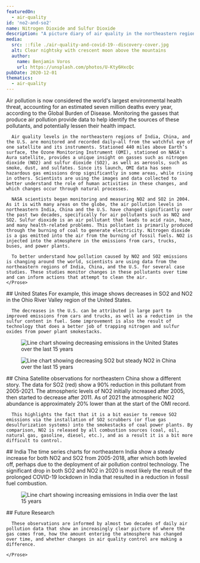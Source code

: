 ```yaml
---
featuredOn:
  - air-quality
id: 'no2-and-so2'
name: Nitrogen Dioxide and Sulfur Dioxide
description: "A picture diary of air quality in the northeastern regions of India, China, and the United States."
media:
  src: ::file ./air-quality-and-covid-19--discovery-cover.jpg
  alt: Clear nightsky with crescent moon above the mountains
  author:
    name: Benjamin Voros
    url: https://unsplash.com/photos/U-Kty6HxcQc
pubDate: 2020-12-01
thematics:
  - air-quality
---
```

<Block>
    <Prose>
      Air pollution is now considered the world's largest environmental health threat, accounting for an estimated seven million deaths every year, according to the Global Burden of Disease. Monitoring the gasses that produce air pollution provide data to help identify the sources of these pollutants, and potentially lessen their health impact. 
        
      Air quality levels in the northeastern regions of India, China, and the U.S. are monitored and recorded daily—all from the watchful eye of one satellite and its instruments. Stationed 440 miles above Earth’s surface, the Ozone Monitoring Instrument (OMI), stationed on NASA's Aura satellite, provides a unique insight on gasses such as nitrogen dioxide (NO2) and sulfur dioxide (SO2), as well as aerosols, such as smoke, dust, and sulfates. Since its launch, OMI data has seen hazardous gas emissions drop significantly in some areas, while rising in others. Scientists are using the images and data collected to better understand the role of human activities in these changes, and which changes occur through natural processes.

      NASA scientists began monitoring and measuring NO2 and SO2 in 2004. As it is with many areas on the globe, the air pollution levels in northeastern India, China and the U.S. have changed significantly over the past two decades, specifically for air pollutants such as NO2 and SO2. Sulfur dioxide is an air pollutant that leads to acid rain, haze, and many health-related problems. This pollutant is primarily produced through the burning of coal to generate electricity. Nitrogen dioxide is a gas emitted into the air from the burning of fossil fuels. NO2 is injected into the atmosphere in the emissions from cars, trucks, buses, and power plants. 

      To better understand how pollution caused by NO2 and SO2 emissions is changing around the world, scientists are using data from the northeastern regions of India, China, and the U.S. for several case studies. These studies monitor changes in these pollutants over time and can inform actions that attempt to clean the air. 
    </Prose>
</Block>

<Block>
  <Prose>
    ## United States
      For example, this image shows decreases in SO2 and NO2 in the Ohio River Valley region of the United States. 
      
      The decreases in the U.S. can be attributed in large part to improved emissions from cars and trucks, as well as a reduction in the sulfur content in fuel. Some improvement is also the result of technology that does a better job of trapping nitrogen and sulfur oxides from power plant smokestacks.

  </Prose>
  <Figure>
    <Image
      src={new URL('./no2-and-so2-united-states-chart.png', import.meta.url).href}
      alt="Line chart showing decreasing emissions in the United States over the last 15 years"
    />
  </Figure>
</Block>

<Block>
   <Figure>
    <Image
      src={new URL('./no2-and-so2-china-chart.png', import.meta.url).href}
      alt="Line chart showing decreasing SO2 but steady NO2 in China over the last 15 years"
    />
  </Figure>
  <Prose>
    ## China
      Satellite observations for northeastern China show a different story. The data for SO2 (red) show a 90% reduction in this pollutant from 2005-2021. The atmospheric levels of NO2 initially increased after 2005,   then started to decrease after 2011. As of 2021 the atmospheric NO2 abundance is approximately 20% lower than at the start of the OMI record. 

      This highlights the fact that it is a bit easier to remove SO2 emissions via the installation of SO2 scrubbers (or flue gas desulfurization systems) into the smokestacks of coal power plants. By comparison, NO2 is released by all combustion sources (coal, oil, natural gas, gasoline, diesel, etc.), and as a result it is a bit more difficult to control.
  </Prose>
</Block>

<Block>
   <Prose>
    ## India
      The time series charts for northeastern India show a steady increase for both NO2 and SO2 from 2005-2018, after which both leveled off, perhaps due to the deployment of air pollution control technology. The significant drop in both SO2 and NO2 in 2020 is most likely the result of the prolonged COVID-19 lockdown in India that resulted in a reduction in fossil fuel combustion.
  </Prose> 

  <Figure>
  <Image
    src={new URL('./no2-and-so2-india-chart.png', import.meta.url).href}
    alt="Line chart showing increasing emissions in India over the last 15 years"
  />
</Figure>

</Block>

<Block>
    <Prose>
      ## Future Research

      These observations are informed by almost two decades of daily air pollution data that show an increasingly clear picture of where the gas comes from, how the amount entering the atmosphere has changed over time, and whether changes in air quality control are making a difference.

    </Prose>
</Block>
